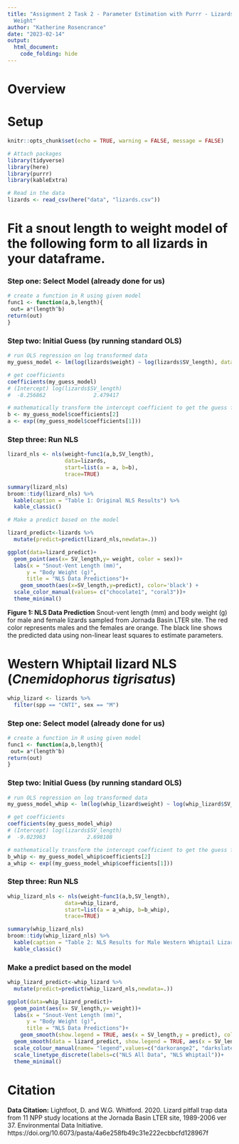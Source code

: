 ```yaml
---
title: "Assignment 2 Task 2 - Parameter Estimation with Purrr - Lizards Length to
  Weight"
author: "Katherine Rosencrance"
date: "2023-02-14"
output:
  html_document: 
    code_folding: hide
---
```

# Overview

# Setup
```r
knitr::opts_chunk$set(echo = TRUE, warning = FALSE, message = FALSE)

# Attach packages
library(tidyverse)
library(here)
library(purrr)
library(kableExtra)


```

```r
# Read in the data
lizards <- read_csv(here("data", "lizards.csv"))
```

# Fit a snout length to weight model of the following form to all lizards in your dataframe.
\begin{equation}
\hat{W}=a(SVL)^b
\end{equation}

### Step one: Select Model (already done for us)
```r
# create a function in R using given model
func1 <- function(a,b,length){
 out= a*(length^b)
return(out)
}
```

### Step two: Initial Guess (by running standard OLS)
```r
# run OLS regression on log transformed data
my_guess_model <- lm(log(lizards$weight) ~ log(lizards$SV_length), data = lizards)

# get coefficients
coefficients(my_guess_model)
# (Intercept) log(lizards$SV_length) 
#  -8.256862               2.479417

# mathematically transform the intercept coefficient to get the guess for parameter a
b <- my_guess_model$coefficients[2]
a <- exp((my_guess_model$coefficients[1]))
```

### Step three: Run NLS
```r
lizard_nls <- nls(weight~func1(a,b,SV_length),
                  data=lizards,
                  start=list(a = a, b=b),
                  trace=TRUE)

summary(lizard_nls)
broom::tidy(lizard_nls) %>% 
  kable(caption = "Table 1: Original NLS Results") %>% 
  kable_classic()
```
```r
# Make a predict based on the model

lizard_predict<-lizards %>% 
  mutate(predict=predict(lizard_nls,newdata=.))

ggplot(data=lizard_predict)+
  geom_point(aes(x= SV_length,y= weight, color = sex))+
  labs(x = "Snout-Vent Length (mm)",
      y = "Body Weight (g)",
      title = "NLS Data Predictions")+
    geom_smooth(aes(x=SV_length,y=predict), color='black') +
  scale_color_manual(values= c("chocolate1", "coral3"))+
  theme_minimal()
```
**Figure 1: NLS Data Prediction** Snout-vent length (mm) and body weight (g) for male and female lizards sampled from Jornada Basin LTER site. The red color represents males and the females are orange. The black line shows the predicted data using non-linear least squares to estimate parameters. 

# Western Whiptail lizard NLS (*Cnemidophorus tigrisatus*)
```r
whip_lizard <- lizards %>% 
  filter(spp == "CNTI", sex == "M")
```

### Step one: Select model (already done for us)
```r
# create a function in R using given model
func1 <- function(a,b,length){
 out= a*(length^b)
return(out)
}
```

### Step two: Initial Guess (by running standard OLS)
```r
# run OLS regression on log transformed data
my_guess_model_whip <- lm(log(whip_lizard$weight) ~ log(whip_lizard$SV_length), data = whip_lizard)

# get coefficients
coefficients(my_guess_model_whip)
# (Intercept) log(lizards$SV_length) 
#  -9.023963             2.698108

# mathematically transform the intercept coefficient to get the guess for parameter a
b_whip <- my_guess_model_whip$coefficients[2]
a_whip <- exp((my_guess_model_whip$coefficients[1]))
```

### Step three: Run NLS
```r
whip_lizard_nls <- nls(weight~func1(a,b,SV_length),
                  data=whip_lizard,
                  start=list(a = a_whip, b=b_whip),
                  trace=TRUE)

summary(whip_lizard_nls)
broom::tidy(whip_lizard_nls) %>% 
  kable(caption = "Table 2: NLS Results for Male Western Whiptail Lizard Subset") %>% 
  kable_classic()
```
### Make a predict based on the model
```r
whip_lizard_predict<-whip_lizard %>% 
  mutate(predict=predict(whip_lizard_nls,newdata=.))

ggplot(data=whip_lizard_predict)+
  geom_point(aes(x= SV_length,y= weight))+
  labs(x = "Snout-Vent Length (mm)",
      y = "Body Weight (g)",
      title = "NLS Data Predictions")+
    geom_smooth(show.legend = TRUE, aes(x = SV_length,y = predict), color = "darkorange2") +
  geom_smooth(data = lizard_predict, show.legend = TRUE, aes(x = SV_length, y = predict), color = "darkslategray") +
  scale_colour_manual(name= "legend",values=c("darkorange2", "darkslategray")) +
  scale_linetype_discrete(labels=c("NLS All Data", "NLS Whiptail"))+
  theme_minimal()
```

# Citation

**Data Citation:** Lightfoot, D. and W.G. Whitford. 2020. Lizard pitfall trap data from 11 NPP study locations at the Jornada Basin LTER site, 1989-2006 ver 37. Environmental Data Initiative. https://doi.org/10.6073/pasta/4a6e258fb49c31e222ecbbcfd128967f